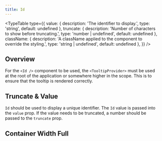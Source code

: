 ```yaml
---
title: Id
---
```



<TypeTable
  type={{
    value: {
      description:
        'The identifier to display.',
      type: 'string',
      default: undefined
    },
    truncate: {
      description:
        'Number of characters to show before truncating.',
      type: 'number | undefined',
      default: undefined
    },
    className: {
      description:
        'A className applied to the component to override the styling.',
      type: 'string | undefined',
      default: undefined
    },
  }}
/>



## Overview

For the `<Id />` component to be used, the `<TooltipProvider>` must be used at the root of the application or somewhere higher in the scope. This is to ensure that the tooltip is rendered correctly.

## Truncate & Value

`Id` should be used to display a unique identifier. The `Id` value is passed into the `value` prop. If the value needs to be truncated, a number should be passed to the `truncate` prop.
<ValueTruncateExample />

## Container Width Full

<WidthExample />

















